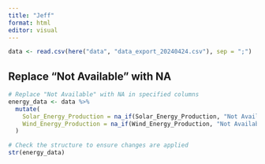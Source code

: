```yaml
---
title: "Jeff"
format: html
editor: visual
---
```


```r
data <- read.csv(here("data", "data_export_20240424.csv"), sep = ";")
```

## Replace "Not Available" with NA

```r
# Replace "Not Available" with NA in specified columns
energy_data <- data %>%
  mutate(
    Solar_Energy_Production = na_if(Solar_Energy_Production, "Not Available"),
    Wind_Energy_Production = na_if(Wind_Energy_Production, "Not Available")
  )

# Check the structure to ensure changes are applied
str(energy_data)
```


